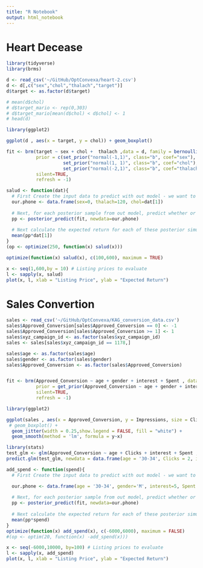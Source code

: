 ```yaml
---
title: "R Notebook"
output: html_notebook
---
```

# Heart Decease

```r
library(tidyverse)
library(brms)
```

```r
d <- read_csv('~/GitHub/OptConvexa/heart-2.csv')
d <- d[,c("sex","chol","thalach","target")]
d$target <- as.factor(d$target)
```

```r
# mean(d$chol)
# d$target_mario <- rep(0,303)
# d$target_mario[mean(d$chol) < d$chol] <- 1
# head(d)
```
```r
library(ggplot2)

ggplot(d , aes(x = target, y = chol)) + geom_boxplot()
```




```r
fit <- brm(target ~ sex + chol +  thalach ,data = d, family = bernoulli(link = "logit"), 
           prior = c(set_prior("normal(-1,1)", class="b", coef="sex"), 
                     set_prior("normal(1, 1)", class="b", coef="chol"),
                     set_prior("normal(-2,1)", class="b", coef="thalach")), 
           silent=TRUE, 
           refresh = -1)
```



```r
salud <- function(dat){
  # First Create the input data to predict with out model - we want to predict whether or not our phone will sell
  our.phone <- data.frame(sex=0, thalach=120, chol=dat[1]) 
  
  # Next, for each posterior sample from out model, predict whether or not our phone would sell at the given price. This will give a vector of 0's and 1's, did the phone sell in each posterior sample. Think of each posterior sample as a simulation. 
  pp <- posterior_predict(fit, newdata=our.phone)
  
  # Next calculate the expected return for each of these posterior simulations
  mean(pp*dat[1])
}
(op <- optimize(250, function(x) salud(x)))
```

```r
optimize(function(x) salud(x), c(100,600), maximum = TRUE)
```


```r
x <- seq(1,600,by = 10) # Listing prices to evaluate
l <- sapply(x, salud) 
plot(x, l, xlab = "Listing Price", ylab = "Expected Return")
```



# Sales Convertion

```r
sales <- read_csv('~/GitHub/OptConvexa/KAG_conversion_data.csv')
sales$Approved_Conversion[sales$Approved_Conversion == 0] <- -1
sales$Approved_Conversion[sales$Approved_Conversion >= 1] <- 1
sales$xyz_campaign_id <- as.factor(sales$xyz_campaign_id)
sales <- sales[sales$xyz_campaign_id == 1178,]

sales$age <- as.factor(sales$age)
sales$gender <- as.factor(sales$gender)
sales$Approved_Conversion <- as.factor(sales$Approved_Conversion)


fit <- brm(Approved_Conversion ~ age + gender + interest + Spent , data = sales, family = gaussian(link = "log"), 
           prior = get_prior(Approved_Conversion ~ age + gender + interest + Spent , data = sales, family = bernoulli()), 
           silent=TRUE, 
           refresh = -1)
```

```r
library(ggplot2)

ggplot(sales , aes(x = Approved_Conversion, y = Impressions, size = Clicks, color = interest)) + 
 # geom_boxplot() +
  geom_jitter(width = 0.25,show.legend = FALSE, fill = "white") + 
  geom_smooth(method = 'lm', formula = y~x)
```


```r
library(stats)
test_glm <- glm(Approved_Conversion ~ age + Clicks + interest + Spent , data = sales, family = binomial(link = "logit"))
predict.glm(test_glm, newdata = data.frame(age = '30-34', Clicks = 2, interest=32, Spent = 1.1), type = 'response')
```


```r
add_spend <- function(spend){
  # First Create the input data to predict with out model - we want to predict whether or not our phone will sell

  our.phone <- data.frame(age = '30-34', gender='M', interest=5, Spent = spend) 
  
  # Next, for each posterior sample from out model, predict whether or not our phone would sell at the given price. This will give a vector of 0's and 1's, did the phone sell in each posterior sample. Think of each posterior sample as a simulation. 
  pp <- posterior_predict(fit, newdata=our.phone)
  
  # Next calculate the expected return for each of these posterior simulations
  mean(pp*spend)
}
optimize(function(x) add_spend(x), c(-6000,6000), maximum = FALSE)
#(op <- optim(20, function(x) -add_spend(x)))
```


```r
x <- seq(-6000,10000, by=100) # Listing prices to evaluate
l <- sapply(x, add_spend) 
plot(x, l, xlab = "Listing Price", ylab = "Expected Return")
```



#